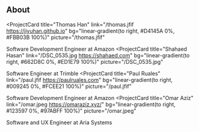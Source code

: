 ## About


<ProjectCard
  title="Thomas Han"
  link="/thomas.jfif https://jiyuhan.github.io"
  bg="linear-gradient(to right, #D4145A 0%, #FBB03B 100%)"
  picture="/thomas.jfif"
>
 Software Development Engineer at Amazon
</ProjectCard>
<ProjectCard
  title="Shahaed Hasan"
  link="/DSC_0535.jpg https://shahaed.com"
  bg="linear-gradient(to right, #662D8C 0%, #ED1E79 100%)"
  picture="/DSC_0535.jpg"
>
   Software Engineer at Trimble
</ProjectCard>
<ProjectCard
  title="Paul Ruales"
  link="/paul.jfif https://paulruales.com"
  bg="linear-gradient(to right, #009245 0%, #FCEE21 100%)"
  picture="/paul.jfif"
>
  Software Development Engineer at Amazon
</ProjectCard>
<ProjectCard
  title="Omar Aziz"
  link="/omar.jpeg https://omaraziz.xyz/"
  bg="linear-gradient(to right, #123597 0%, #97ABFF 100%)"
  picture="/omar.jpeg"
>
  Software and UX Engineer at Aria Systems
</ProjectCard>